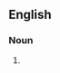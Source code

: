 {{also|back doors}}

==English==

===Noun===
{{head|en|noun plural form}}

# {{plural of|backdoor|lang=en}}